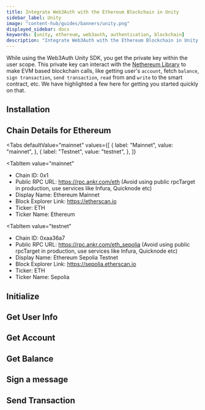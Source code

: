 ```yaml
---
title: Integrate Web3Auth with the Ethereum Blockchain in Unity
sidebar_label: Unity
image: "content-hub/guides/banners/unity.png"
displayed_sidebar: docs
keywords: [unity, ethereum, web3auth, authentication, blockchain]
description: "Integrate Web3Auth with the Ethereum Blockchain in Unity | Documentation - Web3Auth"
---
```



<SEO
  title="Integrate Web3Auth with the Ethereum Blockchain in Unity"
  description="Integrate Web3Auth with the Ethereum Blockchain in Unity | Documentation - Web3Auth"
  image="https://web3auth.io/docs/content-hub/guides/banners/ethereum.png"
  slug="/connect-blockchain/evm/ethereum/unity"
/>

While using the Web3Auth Unity SDK, you get the private key within the user scope. This private key can interact with the
[Nethereum Library](https://nethereum.com/) to make EVM based blockchain calls, like getting user's `account`, fetch `balance`, `sign transaction`,
`send transaction`, `read` from and `write` to the smart contract, etc. We have highlighted a few here for getting you started quickly on that.

## Installation

<InstallationSnippet />

## Chain Details for Ethereum

<Tabs
 defaultValue="mainnet"
  values={[
    { label: "Mainnet", value: "mainnet", },
    { label: "Testnet", value: "testnet", },
  ]}
>
<TabItem
  value="mainnet"
>

- Chain ID: 0x1
- Public RPC URL: https://rpc.ankr.com/eth (Avoid using public rpcTarget in production, use services like Infura, Quicknode etc)
- Display Name: Ethereum Mainnet
- Block Explorer Link: https://etherscan.io
- Ticker: ETH
- Ticker Name: Ethereum

</TabItem>

<TabItem
  value="testnet"
>

- Chain ID: 0xaa36a7
- Public RPC URL: https://rpc.ankr.com/eth_sepolia (Avoid using public rpcTarget in production, use services like Infura, Quicknode etc)
- Display Name: Ethereum Sepolia Testnet
- Block Explorer Link: https://sepolia.etherscan.io
- Ticker: ETH
- Ticker Name: Sepolia

</TabItem>
</Tabs>

## Initialize

<InitialisationSnippet />

## Get User Info

<UserInfoSnippet />

## Get Account

<GetAccountSnippet />

## Get Balance

<GetBalanceSnippet />

## Sign a message

<SignMessageSnippet />

## Send Transaction

<SendTransactionSnippet />
